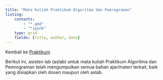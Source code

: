 ---
title: "Mata Kuliah Praktikum Algoritma dan Pemrograman"
listing: 
    contents:
        - "*.qmd"
        - "*ipynb"
    type: grid
    fields: [title, author, date]
---

Kembali ke [Praktikum](../../../../praktikum.qmd)

Berikut ini, asisten lab (aslab) untuk mata kuliah Praktikum Algoritma dan Pemrograman telah mengumpulkan semua bahan ajar/materi terkait, baik yang disiapkan oleh dosen maupun oleh aslab.
